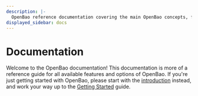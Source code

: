 ```yaml
---
description: |-
  OpenBao reference documentation covering the main OpenBao concepts, feature FAQs, and CLI usage examples to start managing your secrets.
displayed_sidebar: docs
---
```


# Documentation

Welcome to the OpenBao documentation! This documentation is more of a reference guide for all available features and options of OpenBao. If you're just getting started with OpenBao, please start with the [introduction](/docs/what-is-openbao) instead, and work your way up to the [Getting Started](/tutorials/getting-started/getting-started-install) guide.
